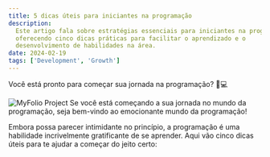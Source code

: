 ```yaml
---
title: 5 dicas úteis para iniciantes na programação
description:
  Este artigo fala sobre estratégias essenciais para iniciantes na programação,
  oferecendo cinco dicas práticas para facilitar o aprendizado e o
  desenvolvimento de habilidades na área.
date: 2024-02-19
tags: ['Development', 'Growth']
---
```


Você está pronto para começar sua jornada na programação? 🚀💻

<Image
  className='w-full'
  src='/articles/5-dicas.png'
  alt='MyFolio Project'
  width={600}
  height={600}
  priority
/>
Se você está começando a sua jornada no mundo da programação, seja bem-vindo ao
emocionante mundo da programação!

Embora possa parecer intimidante no princípio, a programação é uma habilidade
incrivelmente gratificante de se aprender. Aqui vão cinco dicas úteis para te
ajudar a começar do jeito certo:

